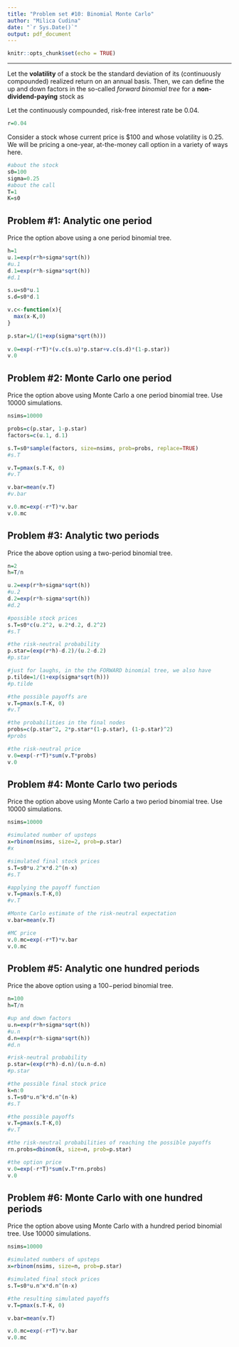 ```yaml
---
title: "Problem set #10: Binomial Monte Carlo"
author: "Milica Cudina"
date: "`r Sys.Date()`"
output: pdf_document
---
```


```r
knitr::opts_chunk$set(echo = TRUE)
```

---

Let the **volatility** of a stock be the standard deviation of its (continuously compounded) realized return on an annual basis. Then, we can define the up and down factors in the so-called *forward binomial tree* for a **non-dividend-paying** stock as
\begin{equation}
\begin{split}
u & = e^{rh + \sigma\sqrt{h}}\\
d & = e^{rh - \sigma\sqrt{h}}\\
\end{split}
\end{equation}

Let the continuously compounded, risk-free interest rate be $0.04$. 
```r
r=0.04
```


Consider a stock whose current price is \$100 and whose volatility is $0.25$. We will be pricing a one-year, at-the-money call option in a variety of ways here. 

```r
#about the stock
s0=100
sigma=0.25
#about the call 
T=1
K=s0
```


## Problem #1: Analytic one period
Price the option above using a one period binomial tree. 

```r
h=1
u.1=exp(r*h+sigma*sqrt(h))
#u.1
d.1=exp(r*h-sigma*sqrt(h))
#d.1

s.u=s0*u.1
s.d=s0*d.1

v.c<-function(x){
  max(x-K,0)
}

p.star=1/(1+exp(sigma*sqrt(h)))
  
v.0=exp(-r*T)*(v.c(s.u)*p.star+v.c(s.d)*(1-p.star))
v.0
```


## Problem #2: Monte Carlo one period
Price the option above using Monte Carlo a one period binomial tree. Use $10000$ simulations. 

```r
nsims=10000

probs=c(p.star, 1-p.star)
factors=c(u.1, d.1)

s.T=s0*sample(factors, size=nsims, prob=probs, replace=TRUE)
#s.T

v.T=pmax(s.T-K, 0)
#v.T

v.bar=mean(v.T)
#v.bar

v.0.mc=exp(-r*T)*v.bar
v.0.mc
```

## Problem #3: Analytic two periods
Price the above option using a two-period binomial tree. 

```r
n=2
h=T/n

u.2=exp(r*h+sigma*sqrt(h))
#u.2
d.2=exp(r*h-sigma*sqrt(h))
#d.2

#possible stock prices
s.T=s0*c(u.2^2, u.2*d.2, d.2^2)
#s.T

#the risk-neutral probability
p.star=(exp(r*h)-d.2)/(u.2-d.2)
#p.star

#just for laughs, in the the FORWARD binomial tree, we also have
p.tilde=1/(1+exp(sigma*sqrt(h)))
#p.tilde

#the possible payoffs are
v.T=pmax(s.T-K, 0)
#v.T

#the probabilities in the final nodes
probs=c(p.star^2, 2*p.star*(1-p.star), (1-p.star)^2)
#probs

#the risk-neutral price
v.0=exp(-r*T)*sum(v.T*probs)
v.0
```


## Problem #4: Monte Carlo two periods
Price the option above using Monte Carlo a two period binomial tree. Use $10000$ simulations. 

```r
nsims=10000

#simulated number of upsteps
x=rbinom(nsims, size=2, prob=p.star)
#x

#simulated final stock prices
s.T=s0*u.2^x*d.2^(n-x)
#s.T

#applying the payoff function
v.T=pmax(s.T-K,0)
#v.T

#Monte Carlo estimate of the risk-neutral expectation
v.bar=mean(v.T)

#MC price
v.0.mc=exp(-r*T)*v.bar
v.0.mc
```


## Problem #5: Analytic one hundred periods
Price the above option using a $100-$period binomial tree. 

```r
n=100
h=T/n

#up and down factors
u.n=exp(r*h+sigma*sqrt(h))
#u.n
d.n=exp(r*h-sigma*sqrt(h))
#d.n

#risk-neutral probability
p.star=(exp(r*h)-d.n)/(u.n-d.n)
#p.star

#the possible final stock price
k=n:0
s.T=s0*u.n^k*d.n^(n-k)
#s.T

#the possible payoffs
v.T=pmax(s.T-K,0)
#v.T

#the risk-neutral probabilities of reaching the possible payoffs
rn.probs=dbinom(k, size=n, prob=p.star)

#the option price
v.0=exp(-r*T)*sum(v.T*rn.probs)
v.0
```

## Problem #6: Monte Carlo with one hundred periods
Price the option above using Monte Carlo with a hundred period binomial tree. Use $10000$ simulations. 

```r
nsims=10000

#simulated numbers of upsteps
x=rbinom(nsims, size=n, prob=p.star)

#simulated final stock prices
s.T=s0*u.n^x*d.n^(n-x)

#the resulting simulated payoffs
v.T=pmax(s.T-K, 0)

v.bar=mean(v.T)

v.0.mc=exp(-r*T)*v.bar
v.0.mc
```

